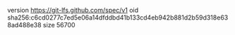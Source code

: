 version https://git-lfs.github.com/spec/v1
oid sha256:c6cd0277c7ed5e06a14dfddbd41b133cd4eb942b881d2b59d318e638ad488e38
size 56700

